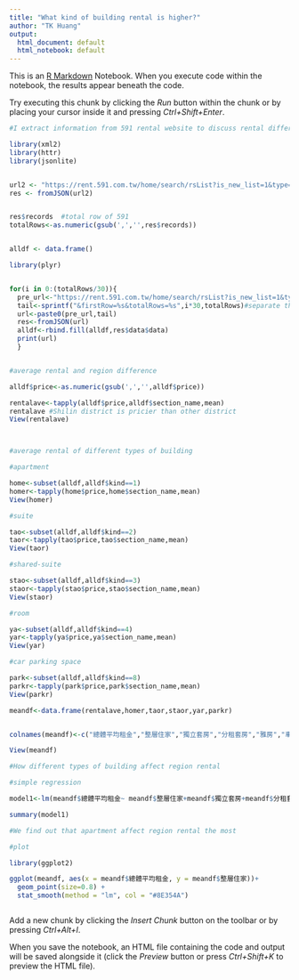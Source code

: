 ---
title: "What kind of building rental is higher?"
author: "TK Huang"
output:
  html_document: default
  html_notebook: default
---

This is an [R Markdown](http://rmarkdown.rstudio.com) Notebook. When you execute code within the notebook, the results appear beneath the code. 

Try executing this chunk by clicking the *Run* button within the chunk or by placing your cursor inside it and pressing *Ctrl+Shift+Enter*. 

```{r}
#I extract information from 591 rental website to discuss rental difference of apartment,suite, shared-suite, room, and car parking space.   

```




```{r}
library(xml2)
library(httr)
library(jsonlite)


url2 <- "https://rent.591.com.tw/home/search/rsList?is_new_list=1&type=1&kind=0&searchtype=1&region=1"
res <- fromJSON(url2)


res$records  #total row of 591 
totalRows<-as.numeric(gsub(',','',res$records))


alldf <- data.frame()

library(plyr)


for(i in 0:(totalRows/30)){
  pre_url<-"https://rent.591.com.tw/home/search/rsList?is_new_list=1&type=1&kind=0&searchtype=1&region=1"
  tail<-sprintf("&firstRow=%s&totalRows=%s",i*30,totalRows)#separate the url inorder to extract other information
  url<-paste0(pre_url,tail)
  res<-fromJSON(url)
  alldf<-rbind.fill(alldf,res$data$data)
  print(url)
  }



```


```{r}
#average rental and region difference

alldf$price<-as.numeric(gsub(',','',alldf$price))

rentalave<-tapply(alldf$price,alldf$section_name,mean)
rentalave #Shilin district is pricier than other district
View(rentalave)




```

```{r}
#average rental of different types of building

#apartment

home<-subset(alldf,alldf$kind==1)
homer<-tapply(home$price,home$section_name,mean)
View(homer)

#suite

tao<-subset(alldf,alldf$kind==2)
taor<-tapply(tao$price,tao$section_name,mean)
View(taor)

#shared-suite

stao<-subset(alldf,alldf$kind==3)
staor<-tapply(stao$price,stao$section_name,mean)
View(staor)

#room

ya<-subset(alldf,alldf$kind==4)
yar<-tapply(ya$price,ya$section_name,mean)
View(yar)

#car parking space

park<-subset(alldf,alldf$kind==8)
parkr<-tapply(park$price,park$section_name,mean)
View(parkr)

meandf<-data.frame(rentalave,homer,taor,staor,yar,parkr)


colnames(meandf)<-c("總體平均租金","整層住家","獨立套房","分租套房","雅房","車位")

View(meandf)

```

```{r}

#How different types of building affect region rental  

#simple regression 

model1<-lm(meandf$總體平均租金~ meandf$整層住家+meandf$獨立套房+meandf$分租套房+meandf$雅房+meandf$車位)

summary(model1)

#We find out that apartment affect region rental the most

#plot

library(ggplot2)

ggplot(meandf, aes(x = meandf$總體平均租金, y = meandf$整層住家))+ 
  geom_point(size=0.8) +
  stat_smooth(method = "lm", col = "#8E354A")



```



Add a new chunk by clicking the *Insert Chunk* button on the toolbar or by pressing *Ctrl+Alt+I*.

When you save the notebook, an HTML file containing the code and output will be saved alongside it (click the *Preview* button or press *Ctrl+Shift+K* to preview the HTML file).
